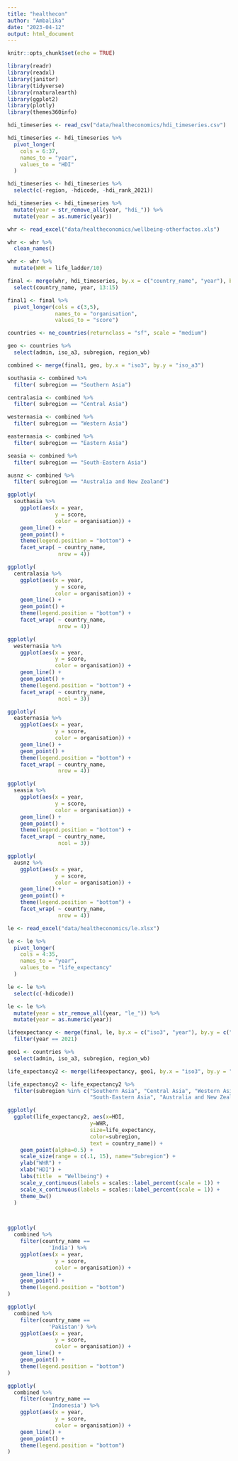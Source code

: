 ```yaml
---
title: "healthecon"
author: "Ambalika"
date: "2023-04-12"
output: html_document
---
```


```r
knitr::opts_chunk$set(echo = TRUE)
```

```r

library(readr)
library(readxl)
library(janitor)
library(tidyverse)
library(rnaturalearth)
library(ggplot2)
library(plotly)
library(themes360info)

```

```r

hdi_timeseries <- read_csv("data/healtheconomics/hdi_timeseries.csv")

hdi_timeseries <- hdi_timeseries %>% 
  pivot_longer(
    cols = 6:37,
    names_to = "year",
    values_to = "HDI"
  )

hdi_timeseries <- hdi_timeseries %>% 
  select(c(-region, -hdicode, -hdi_rank_2021))

hdi_timeseries <- hdi_timeseries %>% 
  mutate(year = str_remove_all(year, "hdi_")) %>% 
  mutate(year = as.numeric(year))

whr <- read_excel("data/healtheconomics/wellbeing-otherfactos.xls")

whr <- whr %>% 
  clean_names()

whr <- whr %>% 
  mutate(WHR = life_ladder/10)

final <- merge(whr, hdi_timeseries, by.x = c("country_name", "year"), by.y = c("country", "year")) %>% 
  select(country_name, year, 13:15)

final1 <- final %>% 
  pivot_longer(cols = c(3,5),
               names_to = "organisation",
               values_to = "score")

countries <- ne_countries(returnclass = "sf", scale = "medium")

geo <- countries %>% 
  select(admin, iso_a3, subregion, region_wb)

combined <- merge(final1, geo, by.x = "iso3", by.y = "iso_a3")


```


```r


southasia <- combined %>% 
  filter( subregion == "Southern Asia")

centralasia <- combined %>% 
  filter( subregion == "Central Asia")

westernasia <- combined %>% 
  filter( subregion == "Western Asia")

easternasia <- combined %>% 
  filter( subregion == "Eastern Asia")

seasia <- combined %>% 
  filter( subregion == "South-Eastern Asia")

ausnz <- combined %>% 
  filter( subregion == "Australia and New Zealand")

```

```r

ggplotly(
  southasia %>% 
    ggplot(aes(x = year, 
               y = score, 
               color = organisation)) +
    geom_line() +
    geom_point() +
    theme(legend.position = "bottom") + 
    facet_wrap( ~ country_name, 
                nrow = 4))


```


```r

ggplotly(
  centralasia %>% 
    ggplot(aes(x = year, 
               y = score, 
               color = organisation)) +
    geom_line() +
    geom_point() +
    theme(legend.position = "bottom") + 
    facet_wrap( ~ country_name, 
                nrow = 4))

```


```r

ggplotly(
  westernasia %>% 
    ggplot(aes(x = year, 
               y = score, 
               color = organisation)) +
    geom_line() +
    geom_point() +
    theme(legend.position = "bottom") + 
    facet_wrap( ~ country_name, 
                ncol = 3))

```

```r

ggplotly(
  easternasia %>% 
    ggplot(aes(x = year, 
               y = score, 
               color = organisation)) +
    geom_line() +
    geom_point() +
    theme(legend.position = "bottom") + 
    facet_wrap( ~ country_name, 
                nrow = 4))

```

```r

ggplotly(
  seasia %>% 
    ggplot(aes(x = year, 
               y = score, 
               color = organisation)) +
    geom_line() +
    geom_point() +
    theme(legend.position = "bottom") + 
    facet_wrap( ~ country_name, 
                ncol = 3))

```

```r

ggplotly(
  ausnz %>% 
    ggplot(aes(x = year, 
               y = score, 
               color = organisation)) +
    geom_line() +
    geom_point() +
    theme(legend.position = "bottom") + 
    facet_wrap( ~ country_name, 
                nrow = 4))

```


```r

le <- read_excel("data/healtheconomics/le.xlsx")

le <- le %>% 
  pivot_longer(
    cols = 4:35,
    names_to = "year",
    values_to = "life_expectancy"
  )

le <- le %>% 
  select(c(-hdicode))

le <- le %>% 
  mutate(year = str_remove_all(year, "le_")) %>% 
  mutate(year = as.numeric(year))

lifeexpectancy <- merge(final, le, by.x = c("iso3", "year"), by.y = c("iso3", "year")) %>% 
  filter(year == 2021)

geo1 <- countries %>% 
  select(admin, iso_a3, subregion, region_wb)

life_expectancy2 <- merge(lifeexpectancy, geo1, by.x = "iso3", by.y = "iso_a3")

```


```r

life_expectancy2 <- life_expectancy2 %>% 
  filter(subregion %in% c("Southern Asia", "Central Asia", "Western Asia", "Eastern Asia",
                          "South-Eastern Asia", "Australia and New Zealand"))

ggplotly(
  ggplot(life_expectancy2, aes(x=HDI, 
                          y=WHR, 
                          size=life_expectancy, 
                          color=subregion, 
                          text = country_name)) +
    geom_point(alpha=0.5) +
    scale_size(range = c(.1, 15), name="Subregion") +
    ylab("WHR") +
    xlab("HDI") +
    labs(title  = "Wellbeing") +
    scale_y_continuous(labels = scales::label_percent(scale = 1)) +
    scale_x_continuous(labels = scales::label_percent(scale = 1)) + 
    theme_bw()
  )




```


```r

ggplotly(
  combined %>% 
    filter(country_name == 
             'India') %>% 
    ggplot(aes(x = year, 
               y = score, 
               color = organisation)) +
    geom_line() +
    geom_point() +
    theme(legend.position = "bottom")
)


```


```r

ggplotly(
  combined %>% 
    filter(country_name == 
             'Pakistan') %>% 
    ggplot(aes(x = year, 
               y = score, 
               color = organisation)) +
    geom_line() +
    geom_point() +
    theme(legend.position = "bottom")
)

```

```r

ggplotly(
  combined %>% 
    filter(country_name == 
             'Indonesia') %>% 
    ggplot(aes(x = year, 
               y = score, 
               color = organisation)) +
    geom_line() +
    geom_point() +
    theme(legend.position = "bottom")
)


```


















